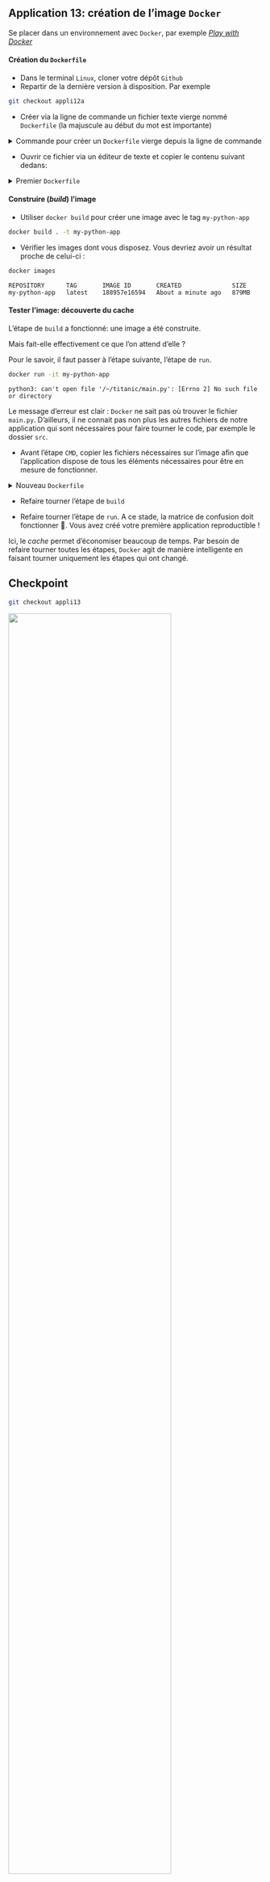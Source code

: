 ::: {.callout-tip}

## Application 13: création de l'image `Docker` 

Se placer dans un environnement avec `Docker`, par
exemple _[Play with Docker](https://labs.play-with-docker.com)_

#### Création du `Dockerfile`

- Dans le terminal `Linux`, cloner votre dépôt `Github` 
- Repartir de la dernière version à disposition. Par exemple

```.bash
git checkout appli12a
```

- Créer via la ligne de commande un fichier texte vierge nommé `Dockerfile` (la majuscule au début du mot est importante)

<details><summary>Commande pour créer un `Dockerfile` vierge depuis la ligne de commande</summary>
```.bash
touch Dockerfile
```
</details>

- Ouvrir ce fichier via un éditeur de texte et copier le contenu suivant dedans:

<details><summary>Premier `Dockerfile`</summary>

```.bash
FROM ubuntu:22.04

WORKDIR ${HOME}/titanic

# Install Python
RUN apt-get -y update && \
    apt-get install -y python3-pip

# Install project dependencies
COPY requirements.txt .
RUN pip install -r requirements.txt

CMD ["python3", "main.py"]
```
</details>

#### Construire (_build_) l'image

- Utiliser `docker build` pour créer une image avec le tag `my-python-app`

```.bash
docker build . -t my-python-app
```

- Vérifier les images dont vous disposez. Vous devriez avoir un résultat proche de celui-ci :

```.bash
docker images
```

```.python
REPOSITORY      TAG       IMAGE ID       CREATED              SIZE
my-python-app   latest    188957e16594   About a minute ago   879MB
```

#### Tester l'image: découverte du cache

L'étape de `build` a fonctionné: une image a été construite.

Mais fait-elle effectivement ce que l'on attend d'elle ?

Pour le savoir, il faut passer à l'étape suivante, l'étape de `run`.

```.bash
docker run -it my-python-app
```

```.python
python3: can't open file '/~/titanic/main.py': [Errno 2] No such file or directory
```

Le message d'erreur est clair : `Docker` ne sait pas où trouver le fichier `main.py`. D'ailleurs, il ne connait pas non plus les autres fichiers de notre application qui sont nécessaires pour faire tourner le code, par exemple le dossier `src`.

- Avant l'étape `CMD`, copier les fichiers nécessaires sur l'image afin que l'application dispose de tous les éléments nécessaires pour être en mesure de fonctionner.

<details>
<summary>Nouveau `Dockerfile` </summary>
```.bash
FROM ubuntu:22.04

WORKDIR ${HOME}/titanic

# Install Python
RUN apt-get -y update && \
    apt-get install -y python3-pip

# Install project dependencies
COPY requirements.txt .
RUN pip install -r requirements.txt

COPY main.py .
COPY src ./src
CMD ["python3", "main.py"]
```
</details>

- Refaire tourner l'étape de `build`

- Refaire tourner l'étape de `run`. A ce stade, la matrice de confusion doit fonctionner 🎉.
Vous avez créé votre première application reproductible !

:::

::: {.callout-note}

Ici, le _cache_ permet d'économiser beaucoup de temps. Par besoin de 
refaire tourner toutes les étapes, `Docker` agit de manière intelligente
en faisant tourner uniquement les étapes qui ont changé.

:::


::: {.callout-caution collapse="true"}
## Checkpoint

```.bash
git checkout appli13
```

![](/checkpoint.jpg){width=80% fig-align="center"}

:::